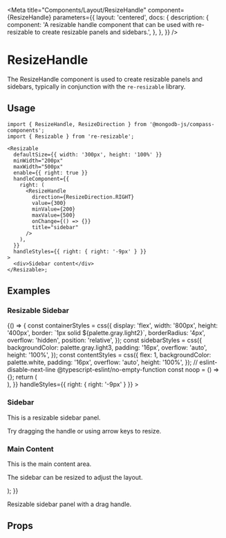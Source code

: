 
<Meta
  title="Components/Layout/ResizeHandle"
  component={ResizeHandle}
  parameters={{
    layout: 'centered',
    docs: {
      description: {
        component:
          'A resizable handle component that can be used with re-resizable to create resizable panels and sidebars.',
      },
    },
  }}
/>

# ResizeHandle

The ResizeHandle component is used to create resizable panels and sidebars, typically in conjunction with the `re-resizable` library.

## Usage

```tsx
import { ResizeHandle, ResizeDirection } from '@mongodb-js/compass-components';
import { Resizable } from 're-resizable';

<Resizable
  defaultSize={{ width: '300px', height: '100%' }}
  minWidth="200px"
  maxWidth="500px"
  enable={{ right: true }}
  handleComponent={{
    right: (
      <ResizeHandle
        direction={ResizeDirection.RIGHT}
        value={300}
        minValue={200}
        maxValue={500}
        onChange={() => {}}
        title="sidebar"
      />
    ),
  }}
  handleStyles={{ right: { right: '-9px' } }}
>
  <div>Sidebar content</div>
</Resizable>;
```

## Examples

### Resizable Sidebar

<Story name="Sidebar">
  {() => {
    const containerStyles = css({
      display: 'flex',
      width: '800px',
      height: '400px',
      border: `1px solid ${palette.gray.light2}`,
      borderRadius: '4px',
      overflow: 'hidden',
      position: 'relative',
    });
    const sidebarStyles = css({
      backgroundColor: palette.gray.light3,
      padding: '16px',
      overflow: 'auto',
      height: '100%',
    });
    const contentStyles = css({
      flex: 1,
      backgroundColor: palette.white,
      padding: '16px',
      overflow: 'auto',
      height: '100%',
    });
    // eslint-disable-next-line @typescript-eslint/no-empty-function
    const noop = () => {};
    return (
      <div className={containerStyles}>
        <Resizable
          defaultSize={{ width: '300px', height: '100%' }}
          minWidth="200px"
          maxWidth="500px"
          enable={{ right: true }}
          handleComponent={{
            right: (
              <ResizeHandle
                direction={ResizeDirection.RIGHT}
                value={300}
                minValue={200}
                maxValue={500}
                onChange={noop}
                title="sidebar"
              />
            ),
          }}
          handleStyles={{ right: { right: '-9px' } }}
        >
          <div className={sidebarStyles}>
            <h3>Sidebar</h3>
            <p>This is a resizable sidebar panel.</p>
            <p>Try dragging the handle or using arrow keys to resize.</p>
          </div>
        </Resizable>
        <div className={contentStyles}>
          <h3>Main Content</h3>
          <p>This is the main content area.</p>
          <p>The sidebar can be resized to adjust the layout.</p>
        </div>
      </div>
    );
  }}
</Story>

Resizable sidebar panel with a drag handle.

## Props

<Controls />
